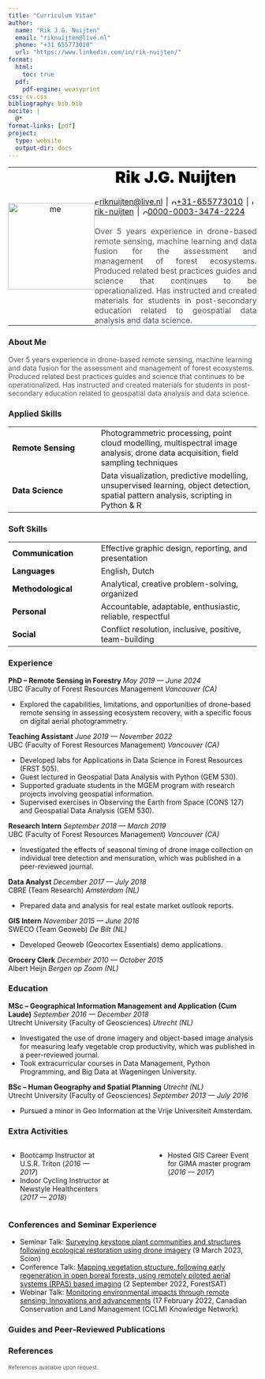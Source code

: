 ```yaml
---
title: "Curriculum Vitae"
author: 
  name: "Rik J.G. Nuijten"
  email: "riknuijten@live.nl"
  phone: "+31 655773010"
  url: "https://www.linkedin.com/in/rik-nuijten/"
format:
  html:
    toc: true
  pdf:
    pdf-engine: weasyprint
css: cv.css
bibliography: bib.bib
nocite: |
  @*
format-links: [pdf]
project:
  type: website
  output-dir: docs
---
```


::: {.print-only .contact-block}
<table style="width: 100%; border-collapse: collapse; margin-bottom: 20px;">
  <tr>
    <td style="width: 175px; text-align: center; vertical-align: middle; padding-right: 20px; margin: 0; padding: 0;">
      <img src="photo.png" alt="me" style="width: 175px; height: auto;"/>
    </td>
    <td style="border-bottom: 1px solid #36a7e9; vertical-align: middle; text-align: justify; margin: 0; padding: 0;">
      <span style="font-size: 2em; font-weight: 900; color: black; text-align: center; text-transform: capitalize; display: block;">Rik J.G. Nuijten</span>
      <br><img src="svg/email.svg" alt="Email" style="height:10px;"/>[riknuijten@live.nl](mailto:riknuijten@live.nl)
      <span style="margin: 0 2px;">|</span>
      <img src="svg/phone.svg" alt="Phone" style="height:10px;"/>[+31-655773010](tel:+31655773010)
      <span style="margin: 0 2px;">|</span>
      <img src="svg/linkedin.svg" alt="LinkedIn" style="height:10px;"/>[rik-nuijten](https://www.linkedin.com/in/rik-nuijten/)
      <span style="margin: 0 2px;">|</span>
      <img src="svg/orcid.svg" alt="ORCID" style="height:10px;"/>[0000-0003-3474-2224](https://orcid.org/0000-0003-3474-2224)
      <br><br><span style="color:#555555; display: block; margin: 0; padding: 0;">Over 5 years experience in drone-based remote sensing, machine learning and data fusion for the assessment and management of forest ecosystems. Produced related best practices guides and science that continues to be operationalized. Has instructed and created materials for students in post-secondary education related to geospatial data analysis and data science.</span>
    </td>
  </tr>
</table>

:::


::: {.no-print}

### **About Me**

<span style="color:#555555;">Over 5 years experience in drone-based remote sensing, machine learning and data fusion for the assessment and management of forest ecosystems. Produced related best practices guides and science that continues to be operationalized. Has instructed and created materials for students in post-secondary education related to geospatial data analysis and data science.</span>

:::


### **Applied Skills**

<table>
  <colgroup>
    <col style="width: 180px; margin: 0; padding: 0;">
    <col style="width: auto; margin: 0; padding: 0;">
  </colgroup>
  <tr>
    <td style="color: black;"><strong>Remote Sensing</strong>&nbsp;&nbsp;&nbsp;&nbsp;</td>
    <td>Photogrammetric processing, point cloud modelling, multispectral image analysis, drone data acquisition, field sampling techniques</td>
  </tr>
  <tr>
    <td style="color: black;"><strong>Data Science</strong>&nbsp;&nbsp;&nbsp;&nbsp;</td>
    <td>Data visualization, predictive modelling, unsupervised learning, object detection, spatial pattern analysis, scripting in Python & R</td>
  </tr>
</table>

### **Soft Skills**

<table>
  <colgroup>
    <col style="width: 180px; margin: 0; padding: 0;">
    <col style="width: auto; margin: 0; padding: 0;">
  </colgroup>
  <tr>
    <td style="color: black;"><strong>Communication</strong>&nbsp;&nbsp;&nbsp;&nbsp;</td>
    <td>Effective graphic design, reporting, and presentation</td>
  </tr>
  <tr>
    <td style="color: black;"><strong>Languages</strong>&nbsp;&nbsp;&nbsp;&nbsp;</td>
    <td>English, Dutch</td>
  </tr>
  <tr>
    <td style="color: black;"><strong>Methodological</strong>&nbsp;&nbsp;&nbsp;&nbsp;</td>
    <td>Analytical, creative problem-solving, organized</td>
  </tr>
  <tr>
    <td style="color: black;"><strong>Personal</strong>&nbsp;&nbsp;&nbsp;&nbsp;</td>
    <td>Accountable, adaptable, enthusiastic, reliable, respectful</td>
  </tr>
  <tr>
    <td style="color: black;"><strong>Social</strong>&nbsp;&nbsp;&nbsp;&nbsp;</td>
    <td>Conflict resolution, inclusive, positive, team-building</td>
  </tr>
</table>

### **Experience**
**PhD -- Remote Sensing in Forestry** [*May 2019 --- June 2024*]{.cvdate} <br> UBC (Faculty of Forest Resources Management [*Vancouver (CA)*]{.cvloc}

-   Explored the capabilities, limitations, and opportunities of drone-based remote sensing in assessing ecosystem recovery, with a specific focus on digital aerial photogrammetry.

**Teaching Assistant** [*June 2019 --- November 2022*]{.cvdate} <br> UBC (Faculty of Forest Resources Management) [*Vancouver (CA)*]{.cvloc}

-   Developed labs for Applications in Data Science in Forest Resources (FRST 505).
-   Guest lectured in Geospatial Data Analysis with Python (GEM 530).
-   Supported graduate students in the MGEM program with research projects involving geospatial information.
-   Supervised exercises in Observing the Earth from Space (CONS 127) and Geospatial Data Analysis (GEM 530).

**Research Intern** [*September 2018 --- March 2019*]{.cvdate} <br> UBC (Faculty of Forest Resources Management) [*Vancouver (CA)*]{.cvloc}

- Investigated the effects of seasonal timing of drone image collection on individual tree detection and mensuration, which was published in a peer-reviewed journal.

**Data Analyst** [*December 2017 --- July 2018*]{.cvdate} <br> CBRE (Team Research) [*Amsterdam (NL)*]{.cvloc}

-   Prepared data and analysis for real estate market outlook reports.

**GIS Intern** [*November 2015 --- June 2016*]{.cvdate} <br> SWECO (Team Geoweb) [*De Bilt (NL)*]{.cvloc}

-   Developed Geoweb (Geocortex Essentials) demo applications.

**Grocery Clerk** [*December 2010 --- October 2015*]{.cvdate} <br> Albert Heijn [*Bergen op Zoom (NL)*]{.cvloc}

### **Education**

**MSc -- Geographical Information Management and Application (Cum Laude)** [*September 2016 --- December 2018*]{.cvdate} <br> Utrecht University (Faculty of Geosciences) [*Utrecht (NL)*]{.cvloc}

-   Investigated the use of drone imagery and object-based image analysis for measuring leafy vegetable crop productivity, which was published in a peer-reviewed journal.</span>
-   Took extracurricular courses in Data Management, Python Programming, and Big Data at Wageningen University.

**BSc -- Human Geography and Spatial Planning** [*Utrecht (NL)*]{.cvloc}<br> Utrecht University (Faculty of Geosciences) [*September 2013 --- July 2016*]{.cvdate}

-   Pursued a minor in Geo Information at the Vrije Universiteit Amsterdam.

### **Extra Activities**

:::: {.columns}
::: {.column width="40%"}
-   Bootcamp Instructor at U.S.R. Triton (*2016 --- 2017*)
-   Indoor Cycling Instructor at Newstyle Healthcenters (*2017 --- 2018*)
:::

::: {.column width="10%"}
<!-- empty column to create gap -->
:::

::: {.column width="40%"}
-   Hosted GIS Career Event for GIMA master program (*2016 --- 2017*)
:::
::::


### **Conferences and Seminar Experience**

-   Seminar Talk: [Surveying keystone plant communities and structures following ecological restoration using drone imagery]() (9 March 2023, Scion)
-   Conference Talk: [Mapping vegetation structure, following early regeneration in open boreal forests, using remotely piloted aerial systems (RPAS) based imaging](https://lcluc.umd.edu/sites/default/files/9th%20ForestSAT%202022%20Conference%20Berlin%2C%20Germany%20-%20ConfTool%20Pro%20Printout.pdf) (2 September 2022, ForestSAT)
-   Webinar Talk: [Monitoring environmental impacts through remote sensing: Innovations and advancements](https://www.cclmportal.ca/resource/cclm-webinar-monitoring-environmental-impacts-through-remote-sensing-innovations-and) (17 February 2022, Canadian Conservation and Land Management (CCLM) Knowledge Network)

### **Guides and Peer‑Reviewed Publications**

::: {#refs}
:::

### **References**

<span style="color:#555555; font-size: 11px; text-align: left;">References available upon request.</span> 